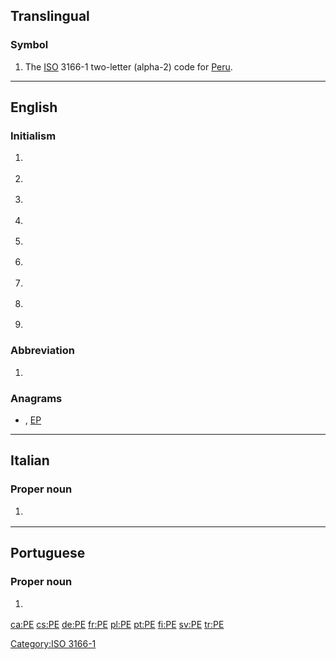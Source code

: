 {{also|Appendix:Variations of "pe"}}
==Translingual==

===Symbol===
{{head|mul|symbol}}

# The [[ISO]] 3166-1 two-letter (alpha-2) code for [[Peru]].

[[Category:ISO 3166-1]]

----

==English==

===Initialism===
{{rfc-header|Initialism}}
{{en-initialism}}

# {{lb|en|business}} {{initialism of|[[professional|Professional]] [[engineer|Engineer]]|lang=en}}
# {{lb|en|education}} {{initialism of|physical education|lang=en}}
# {{lb|en|education}} {{initialism of|preliminary examination|Preliminary Examination|lang=en}}
# {{lb|en|geography}} {{initialism of|Prince Edward Island|lang=en}} {{gloss|A Canadian province}}
# {{lb|en|organic compounds}} {{initialism of|polyethylene|lang=en}}
# {{lb|en|pathology}} {{initialism of|pulmonary embolism|lang=en}}
# {{lb|en|software}} {{initialism of|portable executable|Portable Executable|lang=en}}
# {{lb|en|software}} {{initialism of|[[portable|Portable]] [[edition|Edition]]|lang=en}} {{gloss|usually used for a software version}}
# {{lb|en|software}} {{initialism of|Windows Preinstallation Environment|Preinstallation Environment|lang=en}}

===Abbreviation===
{{rfc-header|Abbreviation}}
{{en-abbr}}

# {{lb|en|geography}} {{abbreviation of|Pernambuco|lang=en}} {{gloss|This is a state of [[Brazil]]}}

===Anagrams===
* {{l|en|ep}} , [[EP#English|EP]]

----

==Italian==

===Proper noun===
{{it-proper noun}}

# {{abbreviation of|Pescara|lang=it}} {{gloss|city in Abruzzo}}

----

==Portuguese==

===Proper noun===
{{pt-proper noun|m}}

# {{abbreviation of|Pernambuco|lang=pt}} {{gloss|Brazilian state}}

[[ca:PE]]
[[cs:PE]]
[[de:PE]]
[[fr:PE]]
[[pl:PE]]
[[pt:PE]]
[[fi:PE]]
[[sv:PE]]
[[tr:PE]]